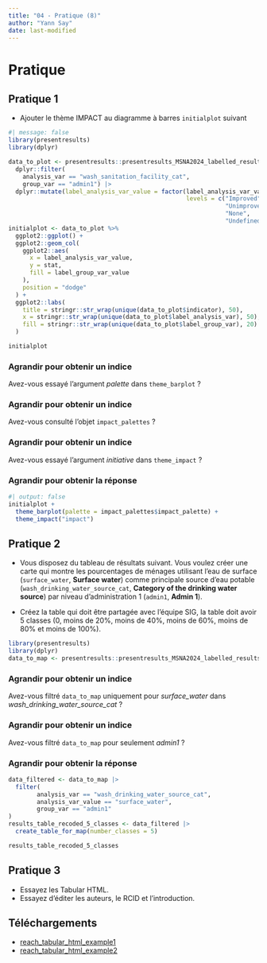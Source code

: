 ```yaml
---
title: "04 - Pratique (8)"
author: "Yann Say"
date: last-modified
---
```

# Pratique

## Pratique 1

- Ajouter le thème IMPACT au diagramme à barres `initialplot` suivant

```r
#| message: false
library(presentresults)
library(dplyr)

data_to_plot <- presentresults::presentresults_MSNA2024_labelled_results_table |>
  dplyr::filter(
    analysis_var == "wash_sanitation_facility_cat",
    group_var == "admin1") |> 
  dplyr::mutate(label_analysis_var_value = factor(label_analysis_var_value,
                                                  levels = c("Improved",
                                                             "Unimproved",
                                                             "None",
                                                             "Undefined")))
initialplot <- data_to_plot %>%
  ggplot2::ggplot() +
  ggplot2::geom_col(
    ggplot2::aes(
      x = label_analysis_var_value,
      y = stat,
      fill = label_group_var_value
    ),
    position = "dodge"
  ) +
  ggplot2::labs(
    title = stringr::str_wrap(unique(data_to_plot$indicator), 50),
    x = stringr::str_wrap(unique(data_to_plot$label_analysis_var), 50),
    fill = stringr::str_wrap(unique(data_to_plot$label_group_var), 20)
  )

initialplot
```

::: {.callout-note collapse="true" appearance="minimal"}
### Agrandir pour obtenir un indice

Avez-vous essayé l'argument *palette* dans `theme_barplot` ?
:::

::: {.callout-note collapse="true" appearance="minimal"}
### Agrandir pour obtenir un indice

Avez-vous consulté l'objet `impact_palettes` ?
:::

::: {.callout-note collapse="true" appearance="minimal"}
### Agrandir pour obtenir un indice

Avez-vous essayé l'argument *initiative* dans `theme_impact` ?
:::

::: {.callout-tip collapse="true" appearance="minimal"}
### Agrandir pour obtenir la réponse

```r
#| output: false
initialplot + 
  theme_barplot(palette = impact_palettes$impact_palette) +
  theme_impact("impact")
```
:::

## Pratique 2
- Vous disposez du tableau de résultats suivant. Vous voulez créer une carte qui montre les pourcentages de ménages utilisant l'eau de surface (`surface_water`, **Surface water**) comme principale source d'eau potable (`wash_drinking_water_source_cat`, **Category of the drinking water source**) par niveau d'administration 1 (`admin1`, **Admin 1**). 

- Créez la table qui doit être partagée avec l'équipe SIG, la table doit avoir 5 classes (0, moins de 20%, moins de 40%, moins de 60%, moins de 80% et moins de 100%).


```r
library(presentresults)
library(dplyr)
data_to_map <- presentresults::presentresults_MSNA2024_labelled_results_table
```

::: {.callout-note collapse="true" appearance="minimal"}
### Agrandir pour obtenir un indice
Avez-vous filtré `data_to_map` uniquement pour *surface_water* dans *wash_drinking_water_source_cat* ?
:::

::: {.callout-note collapse="true" appearance="minimal"}
### Agrandir pour obtenir un indice
Avez-vous filtré `data_to_map` pour seulement *admin1* ?
:::

::: {.callout-tip collapse="true" appearance="minimal"}
### Agrandir pour obtenir la réponse

```r
data_filtered <- data_to_map |> 
  filter(
        analysis_var == "wash_drinking_water_source_cat",
        analysis_var_value == "surface_water",
        group_var == "admin1"
)
results_table_recoded_5_classes <- data_filtered |> 
  create_table_for_map(number_classes = 5)

results_table_recoded_5_classes
```
:::

## Pratique 3

- Essayez les Tabular HTML. 
- Essayez d'éditer les auteurs, le RCID et l'introduction.

## Téléchargements

- [reach_tabular_html_example1](../templates-quarto/reach_tabular_html_example1.zip)
- [reach_tabular_html_example2](../templates-quarto/reach_tabular_html_example2.zip)



